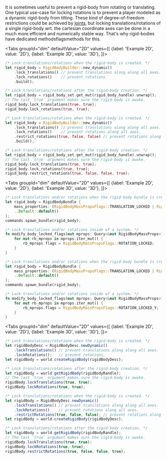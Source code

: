 
It is sometimes useful to prevent a rigid-body from rotating or translating. One typical use-case for locking rotations
is to prevent a player modeled as a dynamic rigid-body from tilting. These kind of degree-of-freedom restrictions could
be achieved by [joints](#joints), but locking translations/rotations of a single rigid-body wrt. the cartesian coordinate
axes can be done  in a much more efficient and numerically stable way. That's why rigid-bodies have
dedicated <rapier>methods</rapier><bevy>flags</bevy><js>methods</js> for this.

<rapier>

<Tabs
groupId="dim"
defaultValue="2D"
values={[
{label: 'Example 2D', value: '2D'},
{label: 'Example 3D', value: '3D'},
]}>
<TabItem value="2D">

```rust
/* Lock translations/rotations when the rigid-body is created. */
let rigid_body = RigidBodyBuilder::new_dynamic()
    .lock_translations() // prevent translations along along all axes.
    .lock_rotations()    // prevent rotations.
    .build();
```

```rust
/* Lock translations/rotations after the rigid-body creation. */
let rigid_body = rigid_body_set.get_mut(rigid_body_handle).unwrap();
// The last `true` argument makes sure the rigid-body is awake.
rigid_body.lock_translations(true, true);
rigid_body.lock_rotations(true, true);
```

  </TabItem>
  <TabItem value="3D">

```rust
/* Lock translations/rotations when the rigid-body is created. */
let rigid_body = RigidBodyBuilder::new_dynamic()
    .lock_translations() // prevent translations along along all axes.
    .lock_rotations()    // prevent rotations along all axes.
    .restrict_rotations(true, false, false) // prevent rotations along the Y and Z axes.
    .build();
```

```rust
/* Lock translations/rotations after the rigid-body creation. */
let rigid_body = rigid_body_set.get_mut(rigid_body_handle).unwrap();
// The last `true` argument makes sure the rigid-body is awake.
rigid_body.lock_translations(true, true);
rigid_body.lock_rotations(true, true);
rigid_body.restrict_rotations(true, false, false, true);
```

  </TabItem>
</Tabs>

</rapier>
<bevy>

<Tabs
groupId="dim"
defaultValue="2D"
values={[
{label: 'Example 2D', value: '2D'},
{label: 'Example 3D', value: '3D'},
]}>
<TabItem value="2D">

```rust
/* Lock translations and/or rotations when the rigid-body bundle is created. */
let rigid_body = RigidBodyBundle {
    mass_properties: (RigidBodyMassPropsFlags::TRANSLATION_LOCKED | RigidBodyMassPropsFlags::ROTATION_LOCKED).into(),
    ..Default::default()
};
commands.spawn_bundle(rigid_body);
```
```rust
/* Lock translations and/or rotations inside of a system. */
fn modify_body_locked_flags(mut mprops: Query<&mut RigidBodyMassProps>) {
    for mut rb_mprops in mprops.iter_mut() {
        rb_mprops.flags = RigidBodyMassPropsFlags::ROTATION_LOCKED;
    }
}
```

  </TabItem>
  <TabItem value="3D">

```rust
/* Lock translations and/or rotations when the rigid-body bundle is created. */
let rigid_body = RigidBodyBundle {
    mass_properties: (RigidBodyMassPropsFlags::TRANSLATION_LOCKED | RigidBodyMassPropsFlags::ROTATION_LOCKED_X).into(),
    ..Default::default()
};
commands.spawn_bundle(rigid_body);
```
```rust
/* Lock translations and/or rotations inside of a system. */
fn modify_body_locked_flags(mut mprops: Query<&mut RigidBodyMassProps>) {
    for mut rb_mprops in mprops.iter_mut() {
        rb_mprops.flags = RigidBodyMassPropsFlags::ROTATION_LOCKED_Y;
    }
}
```

  </TabItem>
</Tabs>

</bevy>
<js>

<Tabs
groupId="dim"
defaultValue="2D"
values={[
{label: 'Example 2D', value: '2D'},
{label: 'Example 3D', value: '3D'},
]}>
<TabItem value="2D">

```js
/* Lock translations/rotations when the rigid-body is created. */
let rigidBodyDesc = RigidBodyDesc.newDynamic()
    .lockTranslations() // prevent translations along along all axes.
    .lockRotations();   // prevent rotations.
let rigidBody = world.createRigidBody(rigidBodyDesc);
```

```js
/* Lock translations/rotations after the rigid-body creation. */
let rigidBody = world.getRigidBody(rigidBodyRandle);
// The last `true` argument makes sure the rigid-body is awake.
rigidBody.lockTranslations(true, true);
rigidBody.lockRotations(true, true);
```

  </TabItem>
  <TabItem value="3D">

```js
/* Lock translations/rotations when the rigid-body is created. */
let rigidBody = RigidBodyDesc.newDynamic()
    .lockTranslations() // prevent translations along along all axes.
    .lockRotations()    // prevent rotations along all axes.
    .restrictRotations(true, false, false); // prevent rotations along the Y and Z axes.
let rigidBody = world.createRigidBody(rigidBodyDesc);
```

```js
/* Lock translations/rotations after the rigid-body creation. */
let rigidBody = world.getRigidBody(rigidBodyRandle);
// The last `true` argument makes sure the rigid-body is awake.
rigidBody.lockTranslations(true, true);
rigidBody.lockRotations(true, true);
rigidBody.restrictRotations(true, false, false, true);
```

  </TabItem>
</Tabs>

</js>
